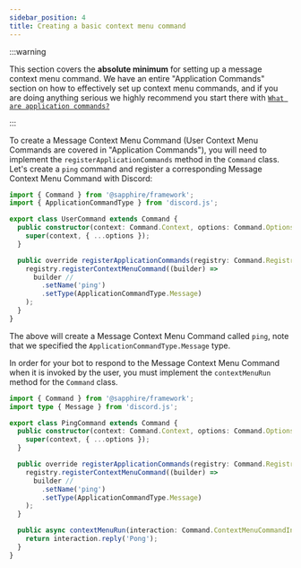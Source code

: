 ```yaml
---
sidebar_position: 4
title: Creating a basic context menu command
---
```


:::warning

This section covers the **absolute minimum** for setting up a message context menu command. We have an entire
"Application Commands" section on how to effectively set up context menu commands, and if you are doing anything serious
we highly recommend you start there with [`What are application commands?`][what-are-application-commands]

:::

To create a Message Context Menu Command (User Context Menu Commands are covered in "Application Commands"), you will
need to implement the `registerApplicationCommands` method in the `Command` class. Let's create a `ping` command and
register a corresponding Message Context Menu Command with Discord:

```typescript ts2esm2cjs|{4-16}
import { Command } from '@sapphire/framework';
import { ApplicationCommandType } from 'discord.js';

export class UserCommand extends Command {
  public constructor(context: Command.Context, options: Command.Options) {
    super(context, { ...options });
  }

  public override registerApplicationCommands(registry: Command.Registry) {
    registry.registerContextMenuCommand((builder) =>
      builder //
        .setName('ping')
        .setType(ApplicationCommandType.Message)
    );
  }
}
```

The above will create a Message Context Menu Command called `ping`, note that we specified the
`ApplicationCommandType.Message` type.

In order for your bot to respond to the Message Context Menu Command when it is invoked by the user, you must implement
the `contextMenuRun` method for the `Command` class.

```typescript ts2esm2cjs|{17-19}
import { Command } from '@sapphire/framework';
import type { Message } from 'discord.js';

export class PingCommand extends Command {
  public constructor(context: Command.Context, options: Command.Options) {
    super(context, { ...options });
  }

  public override registerApplicationCommands(registry: Command.Registry) {
    registry.registerContextMenuCommand((builder) =>
      builder //
        .setName('ping')
        .setType(ApplicationCommandType.Message)
    );
  }

  public async contextMenuRun(interaction: Command.ContextMenuCommandInteraction) {
    return interaction.reply('Pong');
  }
}
```

[what-are-application-commands]: ../commands/application-commands/what-are-application-commands
